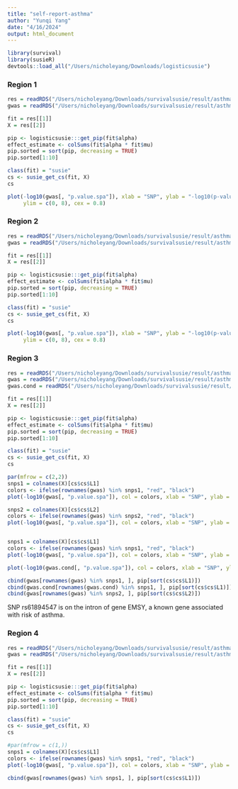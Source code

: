 ```yaml
---
title: "self-report-asthma"
author: "Yunqi Yang"
date: "4/16/2024"
output: html_document
---
```


```r
library(survival)
library(susieR)
devtools::load_all("/Users/nicholeyang/Downloads/logisticsusie")
```

### Region 1
```r
res = readRDS("/Users/nicholeyang/Downloads/survivalsusie/result/asthma_self_report/res_susie/fit.susie.chr11_61000000_63000000.rds")
gwas = readRDS("/Users/nicholeyang/Downloads/survivalsusie/result/asthma_self_report/res202404/gwas_chr11_61000000_63000000.rds")
```

```r
fit = res[[1]]
X = res[[2]]

pip <- logisticsusie:::get_pip(fit$alpha)
effect_estimate <- colSums(fit$alpha * fit$mu)
pip.sorted = sort(pip, decreasing = TRUE)
pip.sorted[1:10]

class(fit) = "susie"
cs <- susie_get_cs(fit, X)
cs
```

```r
plot(-log10(gwas[, "p.value.spa"]), xlab = "SNP", ylab = "-log10(p-value)", 
     ylim = c(0, 8), cex = 0.8)
```


### Region 2
```r
res = readRDS("/Users/nicholeyang/Downloads/survivalsusie/result/asthma_self_report/res_susie/fit.susie.chr11_1113000_1750000.rds")
gwas = readRDS("/Users/nicholeyang/Downloads/survivalsusie/result/asthma_self_report/res202404/gwas_chr11_1113000_1750000.rds")
```

```r
fit = res[[1]]
X = res[[2]]

pip <- logisticsusie:::get_pip(fit$alpha)
effect_estimate <- colSums(fit$alpha * fit$mu)
pip.sorted = sort(pip, decreasing = TRUE)
pip.sorted[1:10]

class(fit) = "susie"
cs <- susie_get_cs(fit, X)
cs
```

```r
plot(-log10(gwas[, "p.value.spa"]), xlab = "SNP", ylab = "-log10(p-value)", 
     ylim = c(0, 8), cex = 0.8)
```


### Region 3
```r
res = readRDS("/Users/nicholeyang/Downloads/survivalsusie/result/asthma_self_report/res_susie/fit.susie.chr11_75000000_77000000.rds")
gwas = readRDS("/Users/nicholeyang/Downloads/survivalsusie/result/asthma_self_report/res202404/gwas_chr11_75000000_77000000.rds") 
gwas.cond = readRDS("/Users/nicholeyang/Downloads/survivalsusie/result/asthma_self_report/res202404/chr11_75000000_77000000.conditional.rds")
```

```r
fit = res[[1]]
X = res[[2]]

pip <- logisticsusie:::get_pip(fit$alpha)
effect_estimate <- colSums(fit$alpha * fit$mu)
pip.sorted = sort(pip, decreasing = TRUE)
pip.sorted[1:10]

class(fit) = "susie"
cs <- susie_get_cs(fit, X)
cs
```

```r
par(mfrow = c(2,2))
snps1 = colnames(X)[cs$cs$L1]
colors <- ifelse(rownames(gwas) %in% snps1, "red", "black")
plot(-log10(gwas[, "p.value.spa"]), col = colors, xlab = "SNP", ylab = "-log10(p-value)", cex = 0.8, pch = 20, main = "CS 1")

snps2 = colnames(X)[cs$cs$L2]
colors <- ifelse(rownames(gwas) %in% snps2, "red", "black")
plot(-log10(gwas[, "p.value.spa"]), col = colors, xlab = "SNP", ylab = "-log10(p-value)", cex = 0.8, pch = 20, main = "CS 2")


snps1 = colnames(X)[cs$cs$L1]
colors <- ifelse(rownames(gwas) %in% snps1, "red", "black")
plot(-log10(gwas[, "p.value.spa"]), col = colors, xlab = "SNP", ylab = "-log10(p-value)", cex = 0.6, pch = 20, ylim = c(34, 38), main = "Zoom in CS 1")

plot(-log10(gwas.cond[, "p.value.spa"]), col = colors, xlab = "SNP", ylab = "-log10(conditional p-value)", cex = 0.6, pch = 20, ylim = c(23, 26), main = "Conditional association of CS 1")
```

```r
cbind(gwas[rownames(gwas) %in% snps1, ], pip[sort(cs$cs$L1)])
cbind(gwas.cond[rownames(gwas.cond) %in% snps1, ], pip[sort(cs$cs$L1)])
cbind(gwas[rownames(gwas) %in% snps2, ], pip[sort(cs$cs$L2)])
```
SNP rs61894547 is on the intron of gene EMSY, a known gene associated with risk of asthma.


### Region 4
```r
res = readRDS("/Users/nicholeyang/Downloads/survivalsusie/result/asthma_self_report/res_susie/fit.susie.chr17_37500000_39000000.rds")
gwas = readRDS("/Users/nicholeyang/Downloads/survivalsusie/result/asthma_self_report/res202404/gwas_chr17_37500000_39000000.rds")
```

```r
fit = res[[1]]
X = res[[2]]

pip <- logisticsusie:::get_pip(fit$alpha)
effect_estimate <- colSums(fit$alpha * fit$mu)
pip.sorted = sort(pip, decreasing = TRUE)
pip.sorted[1:10]

class(fit) = "susie"
cs <- susie_get_cs(fit, X)
cs
```

```r
#par(mfrow = c(1,))
snps1 = colnames(X)[cs$cs$L1]
colors <- ifelse(rownames(gwas) %in% snps1, "red", "black")
plot(-log10(gwas[, "p.value.spa"]), col = colors, xlab = "SNP", ylab = "-log10(p-value)", cex = 0.8, pch = 20)

```

```r
cbind(gwas[rownames(gwas) %in% snps1, ], pip[sort(cs$cs$L1)])
```

